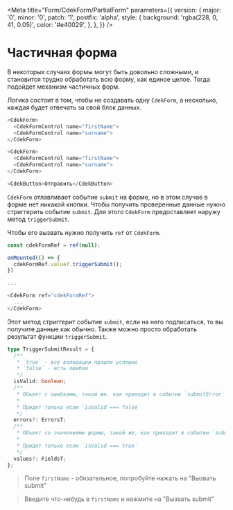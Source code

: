 
<Meta
  title="Form/CdekForm/PartialForm"
  parameters={{
    version: {
      major: '0',
      minor: '0',
      patch: '1',
      postfix: 'alpha',
      style: {
        background: 'rgba(228, 0, 41, 0.05)',
        color: '#e40029',
      },
    },
  }}
/>

# Частичная форма

В некоторых случаях формы могут быть довольно сложными, и становится трудно обработать всю форму, как
единое целое. Тогда подойдет механизм частичных форм.

Логика состоит в том, чтобы не создавать одну `CdekForm`, а несколько, каждая будет отвечать за свой
блок данных.

```js
<CdekForm>
  <CdekFormControl name="firstName">
  <CdekFormControl name="surname">
</CdekForm>

<CdekForm>
  <CdekFormControl name="firstName">
  <CdekFormControl name="surname">
</CdekForm>

<CdekButton>Отправить</CdekButton>
```

`CdekForm` отлавливает событие `submit` на форме, но в этом случае в форме нет никакой кнопки. Чтобы
получить проверенные данные нужно стриггерить событие `submit`. Для этого `CdekForm` предоставляет
наружу метод `triggerSubmit`.

Чтобы его вызвать нужно получить `ref` от `CdekForm`.

```js
const cdekFormRef = ref(null);

onMounted(() => {
  cdekFormRef.value?.triggerSubmit();
})

...

<CdekForm ref="cdekFormRef">
  ...
</CdekForm>
```

Этот метод стриггерит событие `submit`, если на него подписаться, то вы получите данные как обычно.
Также можно просто обработать результат функции `triggerSubmit`.

```ts
type TriggerSubmitResult = {
  /**
   * `true` - все валидации прошли успешно
   * `false` - есть ошибки
   */
  isValid: boolean;
  /**
   * Объект с ошибками, такой же, как приходит в событии `submitError`
   *
   * Придет только если `isValid === false`
   */
  errors?: ErrorsT;
  /**
   * Объект со значениями формы, такой же, как приходит в событии `submit`
   *
   * Придет только если `isValid === true`
   */
  values?: FieldsT;
};
```

> Поле `firstName` - обязательное, попробуйте нажать на "Вызвать submit"

> Введите что-нибудь в `firstName` и нажмите на "Вызвать submit"

<Story id="form-cdekform--manual-submit" />
